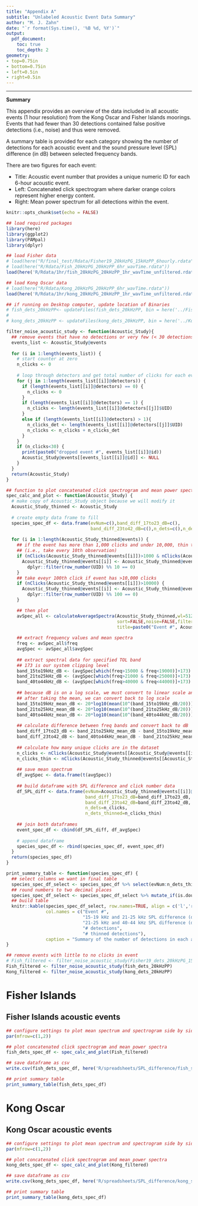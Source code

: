 ```yaml
---
title: "Appendix A"
subtitle: "Unlabeled Acoustic Event Data Summary"
author: "M. J. Zahn"
date: "`r format(Sys.time(), '%B %d, %Y')`"
output: 
  pdf_document:
    toc: true
    toc_depth: 2
geometry:
- top=0.75in
- bottom=0.75in
- left=0.5in
- right=0.5in
---
```


\vspace{0.5in}
***
\vspace{0.5in}

**Summary**

This appendix provides an overview of the data included in all acoustic events (1 hour resolution) from the Kong Oscar and Fisher Islands moorings. Events that had fewer than 30 detections contained false positive detections (i.e., noise) and thus were removed.

A summary table is provided for each category showing the number of detections for each acoustic event and the sound pressure level (SPL) difference (in dB) between selected frequency bands.

There are two figures for each event:

- Title: Acoustic event number that provides a unique numeric ID for each 6-hour acoustic event.
- Left: Concatenated click spectrogram where darker orange colors represent higher energy content.
- Right: Mean power spectrum for all detections within the event.

```r
knitr::opts_chunk$set(echo = FALSE)
```

```r
## load required packages
library(here)
library(ggplot2)
library(PAMpal)
library(dplyr)
```

```r
## load Fisher data
# load(here("R/final_test/Rdata/Fisher19_20kHzPG_15kHzPP_6hourly.rdata"))
# load(here("R/Rdata/Fish_20kHzPG_20kHzPP_6hr_wavTime.rdata"))
load(here('R/Rdata/1hr/fish_20kHzPG_20kHzPP_1hr_wavTime_unfiltered.rdata'))

## load Kong Oscar data
# load(here("R/Rdata/Kong_20kHzPG_20kHzPP_6hr_wavTime.rdata"))
load(here('R/Rdata/1hr/kong_20kHzPG_20kHzPP_1hr_wavTime_unfiltered.rdata'))

```

```r
## if running on Desktop computer, update location of Binaries
# fish_dets_20kHzPP<- updateFiles(fish_dets_20kHzPP, bin = here('../Fisher/Binaries'), db = here('../Fisher/PAM20209_Zahn_narluga_fisher.sqlite3'))
# 
# kong_dets_20kHzPP <- updateFiles(kong_dets_20kHzPP, bin = here('../Kong_Oscar/Binaries'), db = here('../Kong_Oscar/PAM20209_Zahn_narluga_kong.sqlite3'))
```


```r
filter_noise_acoustic_study <- function(Acoustic_Study){
  ## remove events that have no detections or very few (< 30 detections)
  events_list <- Acoustic_Study@events
  
  for (i in 1:length(events_list)) {
    # start counter at zero
    n_clicks <- 0
    
    # loop through detectors and get total number of clicks for each event
    for (j in 1:length(events_list[[i]]@detectors)) {
      if (length(events_list[[i]]@detectors) == 0) {
        n_clicks <- 0
      }
      if (length(events_list[[i]]@detectors) == 1) {
        n_clicks <- length(events_list[[i]]@detectors[[j]]$UID)
      }
      else if (length(events_list[[i]]@detectors) > 1){
        n_clicks_det <- length(events_list[[i]]@detectors[[j]]$UID)
        n_clicks <- n_clicks + n_clicks_det
      }
    }
    if (n_clicks<30) {
      print(paste0("dropped event #", events_list[[i]]@id))
      Acoustic_Study@events[[events_list[[i]]@id]] <- NULL
    }
  }
  return(Acoustic_Study)
}

```

```r
## function to plot concatenated click spectrogram and mean power spectrum for each acoustic event
spec_calc_and_plot <- function(Acoustic_Study) {
  # make copy of Acoustic_Study object because we will modify it
  Acoustic_Study_thinned <- Acoustic_Study
  
  # create empty data frame to fill
  species_spec_df <- data.frame(evNum=c(),band_diff_17to23_dB=c(),
                                band_diff_23to42_dB=c(),n_dets=c(),n_dets_thinned=c())
  
  for (i in 1:length(Acoustic_Study_thinned@events)) {
    ## if the event has more than 1,000 clicks and under 10,000, thin the data by 10
    ## (i.e., take every 10th observation)
    if (nClicks(Acoustic_Study_thinned@events[[i]])>1000 & nClicks(Acoustic_Study_thinned@events[[i]])<=10000) {
      Acoustic_Study_thinned@events[[i]] <- Acoustic_Study_thinned@events[[i]] %>% 
        dplyr::filter(row_number(UID) %% 10 == 0)
    }
    ## take eveyr 100th click if event has >10,000 clicks
    if (nClicks(Acoustic_Study_thinned@events[[i]])>10000) {
      Acoustic_Study_thinned@events[[i]] <- Acoustic_Study_thinned@events[[i]] %>% 
        dplyr::filter(row_number(UID) %% 100 == 0)
    }

    ## then plot
    avSpec_all <- calculateAverageSpectra(Acoustic_Study_thinned,wl=512,evNum=Acoustic_Study_thinned@events[[i]]@id,
                                          sort=FALSE,noise=FALSE,filterfrom_khz=0,
                                          title=paste0("Event #", Acoustic_Study_thinned@events[[i]]@id))
    
    ## extract frequency values and mean spectra
    freq <- avSpec_all$freq
    avgSpec <- avSpec_all$avgSpec
  
    ## extract spectral data for specified TOL band
    ## 173 is our system clipping level
    band_15to19kHz_dB <- (avgSpec[which(freq>15000 & freq<19000)]+173) # 15-19 kHz TOL
    band_21to25kHz_dB <- (avgSpec[which(freq>21000 & freq<25000)]+173) # 21-25 kHz TOL
    band_40to44kHz_dB <- (avgSpec[which(freq>40000 & freq<44000)]+173) # 40-44 kHz TOL
  
    ## because dB is on a log scale, we must convert to linear scale and then take the mean
    ## after taking the mean, we can convert back to log scale
    band_15to19kHz_mean_dB <- 20*log10(mean(10^(band_15to19kHz_dB/20))) # 15-19 kHz TOL
    band_21to25kHz_mean_dB <- 20*log10(mean(10^(band_21to25kHz_dB/20))) # 21-25 kHz TOL
    band_40to44kHz_mean_dB <- 20*log10(mean(10^(band_40to44kHz_dB/20))) # 40-44 kHz TOL
  
    ## calculate difference between freq bands and convert back to dB
    band_diff_17to23_dB <- band_21to25kHz_mean_dB - band_15to19kHz_mean_dB
    band_diff_23to42_dB <- band_40to44kHz_mean_dB - band_21to25kHz_mean_dB
  
    ## calculate how many unique clicks are in the dataset
    n_clicks <- nClicks(Acoustic_Study@events[[Acoustic_Study@events[[i]]@id]], distinct=TRUE) 
    n_clicks_thin <- nClicks(Acoustic_Study_thinned@events[[Acoustic_Study_thinned@events[[i]]@id]], distinct=TRUE) 
  
    ## save mean spectrum
    df_avgSpec <- data.frame(t(avgSpec))
    
    ## build dataframe with SPL difference and click number data
    df_SPL_diff <- data.frame(evNum=Acoustic_Study_thinned@events[[i]]@id,
                              band_diff_17to23_dB=band_diff_17to23_dB, 
                              band_diff_23to42_dB=band_diff_23to42_dB,
                              n_dets=n_clicks,
                              n_dets_thinned=n_clicks_thin)
  
    ## join both dataframes
    event_spec_df <- cbind(df_SPL_diff, df_avgSpec)
    
    # append dataframe
    species_spec_df <- rbind(species_spec_df, event_spec_df)
  }
  return(species_spec_df)
}

```

```r
print_summary_table <- function(species_spec_df) {
  ## select columns we want in final table
  species_spec_df_select <- species_spec_df %>% select(evNum:n_dets_thinned)
  ## round numbers to two decimal places
  species_spec_df_select <- species_spec_df_select %>% mutate_if(is.double, round, 2)
  ## build table
  knitr::kable(species_spec_df_select, row.names=TRUE, align = c('l','r','r','r','r'),
               col.names = c("Event #", 
                             "15-19 kHz and 21-25 kHz SPL difference (dB)",
                             "21-25 kHz and 40-44 kHz SPL difference (dB)",
                             "# detections",
                             "# thinned detections"),
               caption = "Summary of the number of detections in each acoustic event and the mean sound pressure level (SPL) difference (dB) between the 15-19, 21-25, and 40-44 kHz frequency bands. Number of thinned detections provides the number of detections used in the SPL difference calulcations for large acoustic events (i.e., >1,000 detections).")
}

```


```r
## remove events with little to no clicks in event
# Fish_filtered <- filter_noise_acoustic_study(Fisher19_dets_20kHzPG_15kHzPP)
Fish_filtered <- filter_noise_acoustic_study(fish_dets_20kHzPP)
Kong_filtered <- filter_noise_acoustic_study(kong_dets_20kHzPP)
```

# Fisher Islands

## Fisher Islands acoustic events

```r
## configure settings to plot mean spectrum and spectrogram side by side
par(mfrow=c(1,2))

## plot concatenated click spectrogram and mean power spectra
fish_dets_spec_df <- spec_calc_and_plot(Fish_filtered)

## save dataframe as csv
write.csv(fish_dets_spec_df, here('R/spreadsheets/SPL_difference/fish_spectral_data_1hr.csv'))

## print summary table
print_summary_table(fish_dets_spec_df)

```

\vspace{0.5in}

# Kong Oscar

## Kong Oscar acoustic events

```r
## configure settings to plot mean spectrum and spectrogram side by side
par(mfrow=c(1,2))

## plot concatenated click spectrogram and mean power spectra
kong_dets_spec_df <- spec_calc_and_plot(Kong_filtered)

## save dataframe as csv
write.csv(kong_dets_spec_df, here('R/spreadsheets/SPL_difference/kong_spectral_data_1hr.csv'))

## print summary table
print_summary_table(kong_dets_spec_df)

```

\vspace{0.5in}
